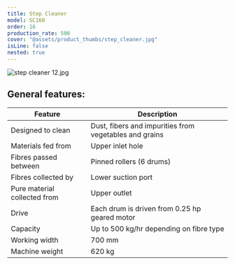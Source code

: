 ```yaml
---
title: Step Cleaner
model: SC160
order: 16
production_rate: 500
cover: "@assets/product_thumbs/step_cleaner.jpg"
isLine: false
nested: true
---
```



<ProductTabs />

![step cleaner 12.jpg](@assets/article_images/step_cleaner/step-cleaner-12.jpg)

## **General features:**

| Feature                      | Description                                            |
| ---------------------------- | ------------------------------------------------------ |
| Designed to clean            | Dust, fibers and impurities from vegetables and grains |
| Materials fed from           | Upper inlet hole                                       |
| Fibres passed between        | Pinned rollers (6 drums)                               |
| Fibres collected by          | Lower suction port                                     |
| Pure material collected from | Upper outlet                                           |
| Drive                        | Each drum is driven from 0.25 hp geared motor          |
| Capacity                     | Up to 500 kg/hr depending on fibre type                |
| Working width                | 700 mm                                                 |
| Machine weight               | 620 kg                                                 |
